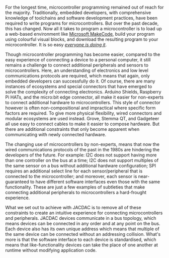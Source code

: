 For the longest time, microcontroller programming remained out of reach for the majority. Traditionally, embedded developers, with comprehensive knowledge of toolchains and software development practices, have been required to write programs for microcontrollers. But over the past decade, this has changed. Now all it takes to program a microcontroller is to load up a web-based environment like [Microsoft MakeCode](https://makecode.com), build your program using colourful visual blocks, and download the resulting program to your microcontroller. It is so easy _[everyone is doing it](https://cacm.acm.org/magazines/2020/3/243028-the-bbc-microbit-from-the-u-k-to-the-world/fulltext)_.

Though microcontroller programming has become easier, compared to the easy experience of connecting a device to a personal computer, it still remains a challenge to connect additional peripherals and sensors to microcontrollers. Here, an understanding of electronics and low level communications protocols are required, which means that again, only embedded developers can successfully do it. Of course, there are many instances of ecosystems and special connectors that have emerged to solve the complexity of connecting electronics. Arduino Shields, Raspberry Pi HATs, and the micro:bit edge connector, all make it easier for non-experts to connect additional hardware to microcontrollers. This style of connector however is often non-compositional and impractical where specific form factors are required. To give more physical flexibility, wired connectors and modular ecosystems are used instead. Grove, Stemma QT, and Gadgeteer all use easy to connect cables to make it easier to compose hardware. But there are additional constraints that only become apparent when communicating with newly connected hardware.

The changing use of microcontrollers by non-experts, means that now the wired communications protocols of the past in the 1980s are hindering the developers of the future. For example: I2C does not support having more than one controller on the bus at a time; I2C does not support multiples of the same sensor on a bus without additional hardware configuration; SPI requires an additional select line for each sensor/peripheral that is connected to the microcontroller; and moreover, each sensor is near-guaranteed to have different software interfaces even those with the same functionality. These are just a few examples of subtleties that make connecting additional peripherals to microcontrollers a hard-frought experience. <!-- of protocol addressing, specialised software interfaces, implied electrical connectivity, and constraints on physical topology -->

What we set out to achieve with JACDAC is to remove all of these constraints to create an intuitive experience for connecting microcontrollers and peripherals. JACDAC devices communicate in a bus topology, which means devices can be connected in any order and at any point on the bus. Each device also has its own unique address which means that multiple of the same device can be connected without an addressing collision. What's more is that the software interface to each device is standardised, which means that like-functionality devices can take the place of one another at runtime without modifying application code.
